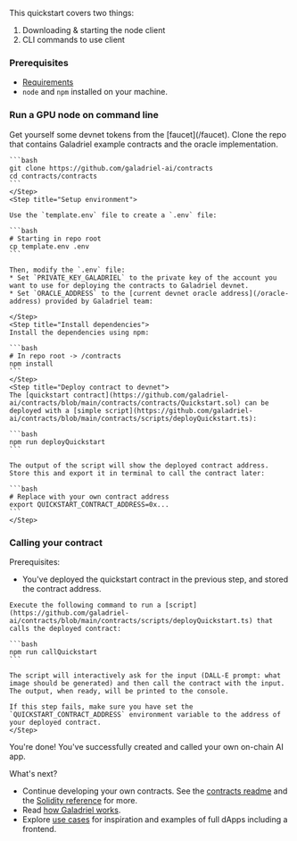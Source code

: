 This quickstart covers two things:

1. Downloading & starting the node client
2. CLI commands to use client

### Prerequisites

* [Requirements](/requirements)
* `node` and `npm` installed on your machine.

### Run a GPU node on command line

<Steps>
    <Step title="devnet tokens">
    Get yourself some devnet tokens from the [faucet](/faucet).
    </Step>
    <Step title="Clone repository">
    Clone the repo that contains Galadriel example contracts and the oracle implementation.

    ```bash
    git clone https://github.com/galadriel-ai/contracts
    cd contracts/contracts
    ```
    </Step>
    <Step title="Setup environment">

    Use the `template.env` file to create a `.env` file:

    ```bash
    # Starting in repo root
    cp template.env .env
    ```

    Then, modify the `.env` file:
    * Set `PRIVATE_KEY_GALADRIEL` to the private key of the account you want to use for deploying the contracts to Galadriel devnet.
    * Set `ORACLE_ADDRESS` to the [current devnet oracle address](/oracle-address) provided by Galadriel team:

    </Step>
    <Step title="Install dependencies">
    Install the dependencies using npm:

    ```bash
    # In repo root -> /contracts
    npm install
    ```
    </Step>
    <Step title="Deploy contract to devnet">
    The [quickstart contract](https://github.com/galadriel-ai/contracts/blob/main/contracts/contracts/Quickstart.sol) can be deployed with a [simple script](https://github.com/galadriel-ai/contracts/blob/main/contracts/scripts/deployQuickstart.ts):

    ```bash
    npm run deployQuickstart
    ```

    The output of the script will show the deployed contract address. Store this and export it in terminal to call the contract later:

    ```bash
    # Replace with your own contract address
    export QUICKSTART_CONTRACT_ADDRESS=0x...
    ```
    </Step>
</Steps>

### Calling your contract

Prerequisites:
* You've deployed the quickstart contract in the previous step, and stored the contract address.

<Steps>
    <Step name="Make a call to the contract">

    Execute the following command to run a [script](https://github.com/galadriel-ai/contracts/blob/main/contracts/scripts/deployQuickstart.ts) that calls the deployed contract:

    ```bash
    npm run callQuickstart
    ```

    The script will interactively ask for the input (DALL-E prompt: what image should be generated) and then call the contract with the input. The output, when ready, will be printed to the console.

    If this step fails, make sure you have set the `QUICKSTART_CONTRACT_ADDRESS` environment variable to the address of your deployed contract.
    </Step>
</Steps>

You're done! You've successfully created and called your own on-chain AI app.

What's next?

* Continue developing your own contracts. See the [contracts readme](https://github.com/galadriel-ai/contracts/tree/main/contracts) and the [Solidity reference](/reference) for more.
* Read [how Galadriel works](/how-it-works).
* Explore [use cases](/use-cases) for inspiration and examples of full dApps including a frontend.